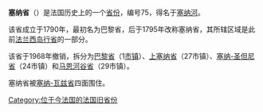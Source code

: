{{Infobox Former Subdivision
|native_name            = {{lang|fr|Département de la Seine}}
|conventional_long_name = 塞纳省
|common_name            = 
|flag                   = 
|image_flag             = 
|image_map              = Département de la Seine - 1968.svg
|image_map_caption      = 塞纳省及其81个[[市镇_(法国)|市镇]]
|subdivision            = 旧[[省_(法国)|省份]]
|nation                 = [[法国|法国]]
|capital                = [[巴黎|巴黎]]
|political_subdiv       = 11个[[区_(法国)|区]]
|title_leader           = [[法国省长及大区区长|省长]]
|stat_area1             = 475.41
|event_start            = 成立巴黎省
|year_start             = 1790年
|date_start             = 3月4日
|event1                 = 更名为塞纳省
|year_event1            = 1795年
|date_event1            = 8月22日
|event2                 = 颁布撤销省份的法案
|year_event2            = 1964年
|date_event2            = 7月10日
|event_end              = 撤销省份
|year_end               = 1968年
|date_end               = 1月1日
|today                  = {{Plainlist}}
* [[巴黎|巴黎]]
* [[上塞纳省|上塞纳省]]
* [[塞纳-圣但尼省|塞纳-圣但尼省]]
* [[马恩河谷省|马恩河谷省]]
{{Endplainlist}}
}}
'''塞纳省'''（{{lang-fr|département de la Seine}}）是法国历史上的一个[[省_(法国)|省份]]，编号75，得名于[[塞纳河|塞纳河]]。

该省成立于1790年，最初名为巴黎省，后于1795年改称塞纳省，其所辖区域是此前[[法兰西岛|法兰西岛]][[行省_(法国)|行省]]的一部分。

该省于1968年撤销，拆分为[[巴黎|巴黎省]]（1[[市镇_(法国)|市镇]]）、[[上塞纳省|上塞纳省]]（27市镇）、[[塞纳-圣但尼省|塞纳-圣但尼省]]（24市镇）和[[马恩河谷省|马恩河谷省]]（29市镇）。

塞纳省被[[塞纳-瓦兹省|塞纳-瓦兹省]]四面围住。


{{法国行政区划|旧}}
{{Authority control}}
[[Category:位于今法国的法国旧省份|Category:位于今法国的法国旧省份]]